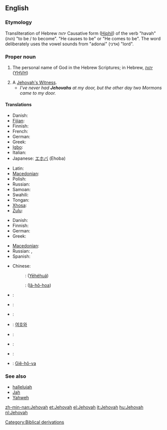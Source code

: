==English==

===Etymology===
Transliteration of Hebrew יהוה Causative form ([[Hiphil]]) of the verb "havah" (הוה) "to be / to become". "He causes to be" or "He comes to be".  The word deliberately uses the vowel sounds from "adonai" (אדני) "lord".

===Proper noun===
{{en-proper noun}}

# {{religion}} The personal name of God in the Hebrew Scriptures; in Hebrew, [[יהוה]] ([[YHVH]])
# A [[Jehovah's Witness]].
#* ''I've never had '''Jehovahs''' at my door, but the other day two Mormons came to my door.''

====Translations====
{{trans-top|name of God}}
* Danish: {{t-|da|Jehova}}
* [[Fijian]]: {{t|fj|Jiova |xs=Fijian}}
* Finnish: {{t-|fi|Jehova}}
* French: {{t|fr|Jéhovah }}
* German: {{t+|de|Jehova}}
* Greek: {{t+|el|Ιεχωβά|m|tr=Iechová|sc=Grek}}
* [[Igbo]]: {{tø|ig|Jehova }}
* Italian: {{t+|it|Geova}}
* Japanese: [[エホバ]] (Ehoba)
{{trans-mid}}
* Latin: {{t|la|Iehova}}
* [[Macedonian]]: {{t|mk|Јехова|m|tr=Jehóva|sc=Cyrl|xs=Macedonian}}
* Polish: {{t|pl|Jehowa|m}}
* Russian: {{t|ru|Иегова|m|tr=Ijegóva|sc=Cyrl}}
* Samoan: {{t|sm|Ieova |xs=Samoan}}
* Swahili: {{t|sw|Yehova |xs=Swahili}}
* Tongan: {{tø|to|Jihova |xs=Tongan}}
* [[Xhosa]]: {{t|xh|uYehova |xs=Xhosa}}
* [[Zulu]]: {{t|zu|uJehova |xs=Zulu}}
{{trans-bottom}}

{{trans-top|Jehova's Witness}}
* Danish: {{t|da|Jehovas Vidner|p}}
* Finnish: {{t+|fi|Jehovan todistaja}}
* German: {{t+|de|Jehovas Zeugen}}
* Greek: {{t+|el|Μάρτυρες του Ιεχωβά|m|p|tr=Mártires tou Iechová|sc=Grek}}
{{trans-mid}}
* [[Macedonian]]: {{t|mk|Јеховин сведок|m|tr=Jéhovin svédok|sc=Cyrl|xs=Macedonian}}
* Russian: {{t|ru|свидетель Иеговы|m|tr=svid'ét'el' Ijegóvy|sc=Cyrl}}, {{t|ru|иеговист|m|tr=ijegovíst|sc=Cyrl}}
* Spanish: {{t|es|testigo de Jehová}}
{{trans-bottom}}

{{checktrans-top}}
* Chinese:
*: {{ttbc|Mandarin}}: {{zh-ts|耶和華|耶和华}} ([[Yēhéhuá]])
*: {{ttbc|Min Nan}}: {{zh-ts|耶和華|耶和华}} ([[Iâ-hô-hoa]])
* {{ttbc|French}}: {{t+|fr|Jéhovah}}
* {{ttbc|Hebrew}}: {{t+|he|יהוה|sc=Hebr}}
* {{ttbc|Italian}}: {{t+|it|Geova}}
{{checktrans-mid}}
* {{ttbc|Korean}}: [[여호와]]
* {{ttbc|Latin}}: {{t-|la|Iehova}}
* {{ttbc|Slovak}}: {{t-|sk|Jehova|m}}
* {{ttbc|Spanish}}: {{t+|es|Jehová|m}}
* {{ttbc|Vietnamese}}: [[Giê-hô-va]]
{{checktrans-bottom}}

===See also===
* [[hallelujah]]
* [[Jah]]
* [[Yahweh]]

[[Category:Biblical derivations]]

[[zh-min-nan:Jehovah]]
[[et:Jehovah]]
[[el:Jehovah]]
[[it:Jehovah]]
[[hu:Jehovah]]
[[nl:Jehovah]]